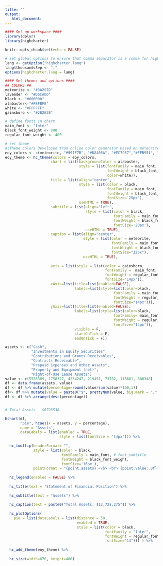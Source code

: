 ```yaml
---
title: ""
output:
   html_document:
---
```

<!-- link to Google Font -->
<link href="https://fonts.googleapis.com/css2?family=Inter:wght@100;200;300;400;500;600;700;800;900&display=swap" rel="stylesheet">

```r
#### Set up workspace ####
library(dplyr)
library(highcharter)

knitr::opts_chunk$set(echo = FALSE)

# set global options to ensure that comma separator is a comma for highchart graphs
lang <- getOption("highcharter.lang")
lang$thousandsSep <- ","
options(highcharter.lang = lang)

```

```r
#### Set themes and options ####
## COLORS ##
meteorite <- "#3A207D"
lavender <- "#D6CADD"
black <- "#000000"
alabaster<-"#FBFBFB"
white <- "#FFFFFF"
gainsboro <- "#2B2B2B"

# define fonts in chart
main_font <- "Inter"
black_font_weight <- 900
regular_font_weight <- 400

# set theme 
#(Theme colors Developed from online color generator based on meteorite https://mycolor.space/?hex=%233A207D&sub=1)
eoy_colors <- c(meteorite, "#991F7B", "#D8406A", "#FC7957","#FFB951", "#FFEEAC", lavender)
eoy_theme <- hc_theme(colors = eoy_colors,
                     chart = list(backgroundColor = alabaster,
                                  style = list(fontFamily = main_font, 
                                               fontWeight = black_font_weight,
                                               color=white)),
                     title = list(align="center",
                                  style = list(color = black,
                                               fontFamily = main_font, 
                                               fontWeight = black_font_weight,
                                               fontSize='25px'),
                                  useHTML = TRUE),
                     subtitle = list(align="left",
                                     style = list(color = black,
                                                  fontFamily = main_font, 
                                                  fontWeight = black_font_weight,
                                                  fontSize='20px'),
                                     useHTML = TRUE),
                     caption = list(align="center",
                                    style = list(color = meteorite,
                                                 fontFamily = main_font, 
                                                 fontWeight = black_font_weight,
                                                 fontSize="22px"),
                                    useHTML = TRUE),
             
                     axis = list(style = list(color = gainsboro,
                                              fontFamily =  main_font,
                                              fontWeight = regular_font_weight,
                                              fontSize='14px')),
                     xAxis=list(title=list(enabled=FALSE),
                                labels=list(style=list(color=black,
                                                  fontFamily = main_font, 
                                                  fontWeight = regular_font_weight,
                                                  fontSize="14px"))),
                     yAxis=list(title=list(enabled=FALSE),
                                labels=list(style=list(color=black,
                                                  fontFamily= main_font, # font_axis_label
                                                  fontWeight = regular_font_weight,
                                                  fontSize="14px")),
                                visible = F, 
                                startOnTick = F, 
                                endOnTick = F))

```

```r
assets <- c("Cash", 
            "Investments in Equity Securities",
            "Contributions and Grants Receivables", 
            "Contracts Receivable",
            "Prepaid Expenses and Other Assets", 
            "Property and Equipment (net)", 
            "Right-of-Use Lease Assets")
value <- c(5526389, 1758377, 4234247, 219451, 73782, 115681, 800348)
df <- data.frame(assets, value)
df <- df %>% mutate(percentage=round(value/sum(value)*100,1))
df<- df %>% mutate(value = paste0("$", prettyNum(value, big.mark = ",", scientific = FALSE)))
df <- df %>% arrange(desc(percentage))


# Total Assets	 $6798530
```

```r
hchart(df,
       "pie", hcaes(x = assets, y = percentage),
       name = "Assets", 
       dataLabels = list(enabled = TRUE, 
                         style = list(fontSize = '14px'))) %>%
  
  hc_tooltip(headerFormat= "",
             style = list(color = black, 
                          fontFamily = main_font, # font_subtitle
                          fontWeight = black_font_weight,
                          fontSize='16px'),
             pointFormat = "{point.assets} </b> <br> {point.value:.0f} </b> <br> {point.percentage:.1f}%") %>%
  
  hc_legend(enabled = FALSE) %>%
  
  hc_title(text = "Statement of Financial Position") %>% 
  
  hc_subtitle(text = "Assets") %>%
  
  hc_caption(text = paste0("Total Assets: $12,728,275")) %>%
  
  hc_plotOptions(
    pie = list(dataLabels = list(distance = 50,
                                 enabled = TRUE,
                                 style = list(color = black,
                                              fontFamily = "Inter",
                                              fontWeight = regular_font_weight,
                                              fontSize="14"))) ) %>%
  
  hc_add_theme(eoy_theme) %>% 
  
  hc_size(width=670, height=480)

```


<script>
  widg = document.getElementsByClassName('html-widget'); //find widgets
  for (let i = 0; i < widg.length; i++) { //loop through
    document.getElementsByClassName('highchart')[i].style.width = '100%'; //adjust width
    document.getElementsByClassName('highchart')[i].style.height = '100%'; //adjust height
  }
</script>

